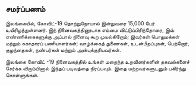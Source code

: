 <Head>
    <title>சமர்ப்பணம்</title>
</Head>

## சமர்ப்பணம்

இலங்கையில், கோவிட்-19 தொற்றுநோயால் இன்றுவரை 15,000 பேர் உயிரிழந்துள்ளனர். இந் நினைவகத்தினூடாக எம்மை விட்டுப்பிரிந்தோரை, இவ் எண்ணிக்கைகளுக்கு அப்பால் நினைவு கூற முயல்கிறோம்; இவர்கள் பொதுமக்கள் மற்றும் சுகாதாரப் பணியாளர்கள்; வாழ்க்கைத் துணைகள், உடன்பிறப்புகள், பெற்றோர், குழந்தைகள், நண்பர்கள் மற்றும் அன்புக்குரியவர்கள்.

இலங்கை கோவிட் -19 நினைவகத்தில் உங்கள் மறைந்த உறவினர்களின் தகவல்களைச் சேர்க்க விரும்பினால் இந்தப் படிவத்தை நிரப்பவும். இதை மற்றவர்களுடனும்  பகிர்ந்து கொள்ளுங்கள்.
<SubmissionForm />